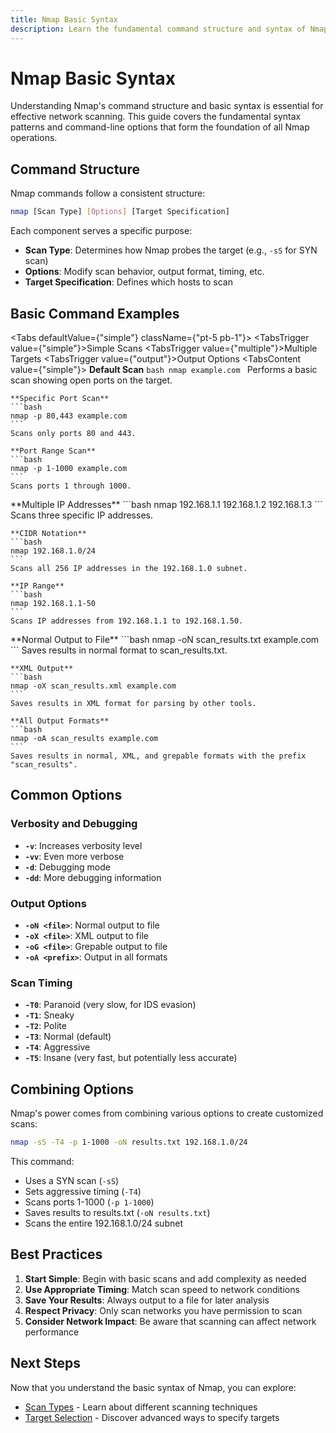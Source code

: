 ```yaml
---
title: Nmap Basic Syntax
description: Learn the fundamental command structure and syntax of Nmap for effective network scanning
---
```



# Nmap Basic Syntax

Understanding Nmap's command structure and basic syntax is essential for effective network scanning. This guide covers the fundamental syntax patterns and command-line options that form the foundation of all Nmap operations.

## Command Structure

Nmap commands follow a consistent structure:

```bash
nmap [Scan Type] [Options] [Target Specification]
```

Each component serves a specific purpose:

- **Scan Type**: Determines how Nmap probes the target (e.g., `-sS` for SYN scan)
- **Options**: Modify scan behavior, output format, timing, etc.
- **Target Specification**: Defines which hosts to scan

## Basic Command Examples

<Tabs defaultValue={"simple"} className={"pt-5 pb-1"}>
  <TabsList>
    <TabsTrigger value={"simple"}>Simple Scans</TabsTrigger>
    <TabsTrigger value={"multiple"}>Multiple Targets</TabsTrigger>
    <TabsTrigger value={"output"}>Output Options</TabsTrigger>
  </TabsList>
  <TabsContent value={"simple"}>
    **Default Scan**
    ```bash
    nmap example.com
    ```
    Performs a basic scan showing open ports on the target.
    
    **Specific Port Scan**
    ```bash
    nmap -p 80,443 example.com
    ```
    Scans only ports 80 and 443.
    
    **Port Range Scan**
    ```bash
    nmap -p 1-1000 example.com
    ```
    Scans ports 1 through 1000.
  </TabsContent>
  <TabsContent value={"multiple"}>
    **Multiple IP Addresses**
    ```bash
    nmap 192.168.1.1 192.168.1.2 192.168.1.3
    ```
    Scans three specific IP addresses.
    
    **CIDR Notation**
    ```bash
    nmap 192.168.1.0/24
    ```
    Scans all 256 IP addresses in the 192.168.1.0 subnet.
    
    **IP Range**
    ```bash
    nmap 192.168.1.1-50
    ```
    Scans IP addresses from 192.168.1.1 to 192.168.1.50.
  </TabsContent>
  <TabsContent value={"output"}>
    **Normal Output to File**
    ```bash
    nmap -oN scan_results.txt example.com
    ```
    Saves results in normal format to scan_results.txt.
    
    **XML Output**
    ```bash
    nmap -oX scan_results.xml example.com
    ```
    Saves results in XML format for parsing by other tools.
    
    **All Output Formats**
    ```bash
    nmap -oA scan_results example.com
    ```
    Saves results in normal, XML, and grepable formats with the prefix "scan_results".
  </TabsContent>
</Tabs>

## Common Options

### Verbosity and Debugging

- **`-v`**: Increases verbosity level
- **`-vv`**: Even more verbose
- **`-d`**: Debugging mode
- **`-dd`**: More debugging information

### Output Options

- **`-oN <file>`**: Normal output to file
- **`-oX <file>`**: XML output to file
- **`-oG <file>`**: Grepable output to file
- **`-oA <prefix>`**: Output in all formats

### Scan Timing

- **`-T0`**: Paranoid (very slow, for IDS evasion)
- **`-T1`**: Sneaky
- **`-T2`**: Polite
- **`-T3`**: Normal (default)
- **`-T4`**: Aggressive
- **`-T5`**: Insane (very fast, but potentially less accurate)

## Combining Options

Nmap's power comes from combining various options to create customized scans:

```bash
nmap -sS -T4 -p 1-1000 -oN results.txt 192.168.1.0/24
```

This command:
- Uses a SYN scan (`-sS`)
- Sets aggressive timing (`-T4`)
- Scans ports 1-1000 (`-p 1-1000`)
- Saves results to results.txt (`-oN results.txt`)
- Scans the entire 192.168.1.0/24 subnet

## Best Practices

1. **Start Simple**: Begin with basic scans and add complexity as needed
2. **Use Appropriate Timing**: Match scan speed to network conditions
3. **Save Your Results**: Always output to a file for later analysis
4. **Respect Privacy**: Only scan networks you have permission to scan
5. **Consider Network Impact**: Be aware that scanning can affect network performance

## Next Steps

Now that you understand the basic syntax of Nmap, you can explore:

- [Scan Types](/docs/nmap/core-operations/scan-types) - Learn about different scanning techniques
- [Target Selection](/docs/nmap/core-operations/target-selection) - Discover advanced ways to specify targets

